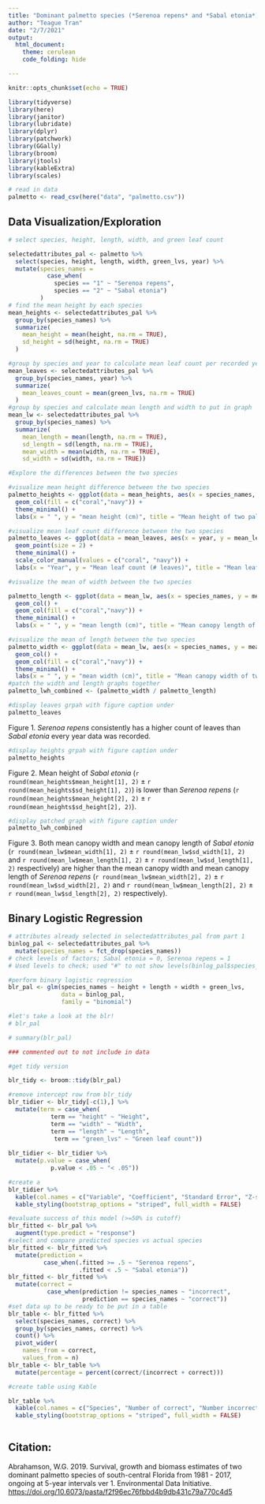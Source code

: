 ```yaml
---
title: "Dominant palmetto species (*Serenoa repens* and *Sabal etonia*) in Archbold Biological Station, FL"
author: "Teague Tran"
date: "2/7/2021"
output: 
  html_document:
    theme: cerulean
    code_folding: hide

---
```


```r
knitr::opts_chunk$set(echo = TRUE)

library(tidyverse)
library(here)
library(janitor)
library(lubridate)
library(dplyr)
library(patchwork)
library(GGally)
library(broom)
library(jtools)
library(kableExtra)
library(scales)

# read in data
palmetto <- read_csv(here("data", "palmetto.csv"))
```

## Data Visualization/Exploration

```r
# select species, height, length, width, and green leaf count

selectedattributes_pal <- palmetto %>% 
  select(species, height, length, width, green_lvs, year) %>% 
  mutate(species_names = 
           case_when(
             species == "1" ~ "Serenoa repens",
             species == "2" ~ "Sabal etonia")
         ) 
# find the mean height by each species
mean_heights <- selectedattributes_pal %>%
  group_by(species_names) %>% 
  summarize(
    mean_height = mean(height, na.rm = TRUE),
    sd_height = sd(height, na.rm = TRUE)
  )

#group by species and year to calculate mean leaf count per recorded year
mean_leaves <- selectedattributes_pal %>%
  group_by(species_names, year) %>% 
  summarize(
    mean_leaves_count = mean(green_lvs, na.rm = TRUE)
  )
#group by species and calculate mean length and width to put in graph
mean_lw <- selectedattributes_pal %>% 
  group_by(species_names) %>% 
  summarize(
    mean_length = mean(length, na.rm = TRUE),
    sd_length = sd(length, na.rm = TRUE),
    mean_width = mean(width, na.rm = TRUE), 
    sd_width = sd(width, na.rm = TRUE)) 

```
```r
#Explore the differences between the two species 

#visualize mean height difference between the two species
palmetto_heights <- ggplot(data = mean_heights, aes(x = species_names, y = mean_height)) +
  geom_col(fill = c("coral","navy")) + 
  theme_minimal() +
  labs(x = " ", y = "mean height (cm)", title = "Mean height of two palmetto species in Archbold Biological Station, FL", subtitle = "(1981-2017)")

#visualize mean leaf count difference between the two species
palmetto_leaves <- ggplot(data = mean_leaves, aes(x = year, y = mean_leaves_count, color = species_names)) +
  geom_point(size = 2) +
  theme_minimal() + 
  scale_color_manual(values = c("coral", "navy")) +
  labs(x = "Year", y = "Mean leaf count (# leaves)", title = "Mean leaf count of two palmetto species in Archbold Biological Station, FL", subtitle = "(1981-2017)", color = "Species Names")

#visualize the mean of width between the two species

palmetto_length <- ggplot(data = mean_lw, aes(x = species_names, y = mean_length)) + 
  geom_col() +
  geom_col(fill = c("coral","navy")) + 
  theme_minimal() +
  labs(x = " ", y = "mean length (cm)", title = "Mean canopy length of two palmetto species in Archbold Biological Station, FL", subtitle = "(1981-2017)")

#visualize the mean of length between the two species
palmetto_width <- ggplot(data = mean_lw, aes(x = species_names, y = mean_width)) +
  geom_col() + 
  geom_col(fill = c("coral","navy")) + 
  theme_minimal() +
  labs(x = " ", y = "mean width (cm)", title = "Mean canopy width of two palmetto species in Archbold Biological Station, FL", subtitle = "(1981-2017)")
#patch the width and length graphs together
palmetto_lwh_combined <- (palmetto_width / palmetto_length)

```

```r
#display leaves grpah with figure caption under
palmetto_leaves 
```

Figure 1. *Serenoa repens* consistently has a higher count of leaves than *Sabal etonia* every year data was recorded. 

```r
#display heights grpah with figure caption under
palmetto_heights
```

Figure 2. Mean height of *Sabal etonia* (`r round(mean_heights$mean_height[1], 2)` $\pm$ `r round(mean_heights$sd_height[1], 2)`) is lower than *Serenoa repens* (`r round(mean_heights$mean_height[2], 2)` $\pm$ `r round(mean_heights$sd_height[2], 2)`). 

```r
#display patched graph with figure caption under
palmetto_lwh_combined
```

Figure 3. Both mean canopy width and mean canopy length of *Sabal etonia* (`r round(mean_lw$mean_width[1], 2)` $\pm$ `r round(mean_lw$sd_width[1], 2)` and `r round(mean_lw$mean_length[1], 2)` $\pm$ `r round(mean_lw$sd_length[1], 2)` respectively) are higher than the mean canopy width and mean canopy length of *Serenoa repens* (`r round(mean_lw$mean_width[2], 2)` $\pm$ `r round(mean_lw$sd_width[2], 2)` and `r round(mean_lw$mean_length[2], 2)` $\pm$ `r round(mean_lw$sd_length[2], 2)` respectively).

## Binary Logistic Regression


```r
# attributes already selected in selectedattributes_pal from part 1
binlog_pal <- selectedattributes_pal %>% 
  mutate(species_names = fct_drop(species_names)) 
# check levels of factors; Sabal etonia = 0, Serenoa repens = 1
# Used levels to check; used "#" to not show levels(binlog_pal$species_names)

#perform binary logistic regression
blr_pal <- glm(species_names ~ height + length + width + green_lvs,
               data = binlog_pal,
               family = "binomial")

#let's take a look at the blr! 
# blr_pal

# summary(blr_pal)

### commented out to not include in data

#get tidy version 

blr_tidy <- broom::tidy(blr_pal)

#remove intercept row from blr_tidy
blr_tidier <- blr_tidy[-c(1),] %>% 
  mutate(term = case_when(
            term == "height" ~ "Height",
            term == "width" ~ "Width", 
            term == "length" ~ "Length",
             term == "green_lvs" ~ "Green leaf count"))
  
blr_tidier <- blr_tidier %>% 
  mutate(p.value = case_when(
            p.value < .05 ~ "< .05"))

```
```r
#create a 
blr_tidier %>% 
  kable(col.names = c("Variable", "Coefficient", "Standard Error", "Z-statistic", "P-value" ), digits = 5) %>% 
  kable_styling(bootstrap_options = "striped", full_width = FALSE)
```


```r
#evaluate success of this model (>=50% is cutoff)
blr_fitted <- blr_pal %>% 
  augment(type.predict = "response")
#select and compare predicted species vs actual species
blr_fitted <- blr_fitted %>% 
  mutate(prediction = 
          case_when(.fitted >= .5 ~ "Serenoa repens",
                    .fitted < .5 ~ "Sabal etonia"))
blr_fitted <- blr_fitted %>% 
  mutate(correct = 
           case_when(prediction != species_names ~ "incorrect",
                     prediction == species_names ~ "correct"))
#set data up to be ready to be put in a table
blr_table <- blr_fitted %>% 
  select(species_names, correct) %>% 
  group_by(species_names, correct) %>% 
  count() %>% 
  pivot_wider(
    names_from = correct,
    values_from = n)
blr_table <- blr_table %>% 
  mutate(percentage = percent(correct/(incorrect + correct)))

#create table using Kable

blr_table %>% 
  kable(col.names = c("Species", "Number of correct", "Number incorrect", "Percentage Correct")) %>% 
  kable_styling(bootstrap_options = "striped", full_width = FALSE)
  
```


## Citation: 

Abrahamson, W.G. 2019. Survival, growth and biomass estimates of two dominant palmetto species of south-central Florida from 1981 - 2017, ongoing at 5-year intervals ver 1. Environmental Data Initiative. [https://doi.org/10.6073/pasta/f2f96ec76fbbd4b9db431c79a770c4d5](https://doi.org/10.6073/pasta/f2f96ec76fbbd4b9db431c79a770c4d5)






































